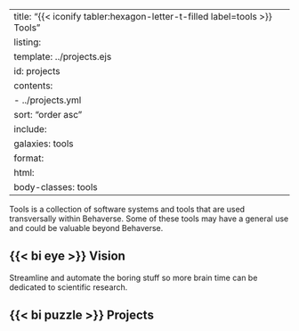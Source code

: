 
---
title:  "{{< iconify tabler:hexagon-letter-t-filled label=tools >}} Tools"
listing:
  template: ../projects.ejs
  id: projects
  contents: 
    - ../projects.yml
  sort: "order asc"
  include:
    galaxies: tools
format:
    html:
        body-classes: tools
---

Tools is a collection of software systems and tools that are used transversally within Behaverse. Some of these tools may have a general use and could be valuable beyond Behaverse.

## {{< bi eye >}} Vision
Streamline and automate the boring stuff so more brain time can be dedicated to scientific research.

##  {{< bi puzzle >}} Projects

::: {.projects}
:::
